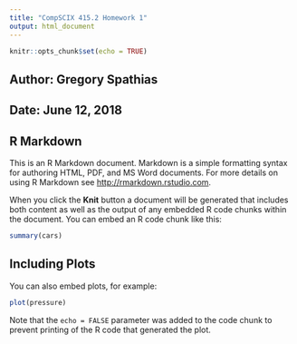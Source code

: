 ```yaml
---
title: "CompSCIX 415.2 Homework 1"
output: html_document
---
```


```r
knitr::opts_chunk$set(echo = TRUE)
```
## Author: Gregory Spathias 
## Date: June 12, 2018
## R Markdown

This is an R Markdown document. Markdown is a simple formatting syntax for authoring HTML, PDF, and MS Word documents. For more details on using R Markdown see <http://rmarkdown.rstudio.com>.

When you click the **Knit** button a document will be generated that includes both content as well as the output of any embedded R code chunks within the document. You can embed an R code chunk like this:

```r
summary(cars)
```

## Including Plots

You can also embed plots, for example:

```r
plot(pressure)
```

Note that the `echo = FALSE` parameter was added to the code chunk to prevent printing of the R code that generated the plot.
